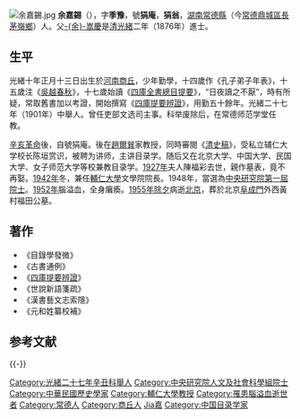 [[File:余嘉錫.jpg|thumb]]
'''余嘉錫'''（{{bd|1884年|2月9日|1955年|1月23日|catIdx=Yu余}}），字'''季豫'''，號'''狷庵'''，'''狷翁'''，[[湖南|湖南]][[常德縣|常德縣]]（今[[常德|常德]][[鼎城區|鼎城區]][[長茅嶺鄉|長茅嶺鄉]]）人。父[[余嵩慶|-{余}-嵩慶]]是[[清代|清]][[光緒|光緒]]二年（1876年）進士。

== 生平 ==
光緒十年正月十三日出生於[[河南|河南]][[商丘|商丘]]，少年勤學，十四歲作《孔子弟子年表》，十五歲注《[[吳越春秋|吳越春秋]]》，十七歲始讀《[[四庫全書總目提要|四庫全書總目提要]]》，“日夜讀之不厭”，時有所疑，常取舊書加以考證，開始撰寫《[[四庫提要辨證|四庫提要辨證]]》，用勤五十餘年。光緒二十七年（1901年）中舉人。曾任吏部文选司主事。科举废除后，在常德师范学堂任教。

[[辛亥革命|辛亥革命]]後，自號狷庵。後在[[趙爾巽|趙爾巽]]家教授，同時審閱《[[清史稿|清史稿]]》，受私立辅仁大学校长陈垣赏识，被聘为讲师，主讲目录学。随后又在北京大学、中国大学、民国大学、女子师范大学等校兼教目录学。[[1927年|1927年]]夫人陳福彩去世，親作墓表，竟不再娶。[[1942年|1942年]]冬，兼任[[輔仁大學|輔仁大學]]文學院院長。1948年，當選為[[中央研究院|中央研究院]][[中央研究院第一屆院士|第一屆院士]]。[[1952年|1952年]]腦溢血，全身癱瘓。[[1955年|1955年]][[除夕|除夕]]病逝[[北京|北京]]，葬於北京[[阜成門|阜成門]]外西黃村福田公墓。

==著作==
*《目錄學發微》
*《古書通例》
*《[[四庫提要辨證|四庫提要辨證]]》
*《世說新語箋疏》
*《漢書藝文志索隱》
*《元和姓纂校補》

== 参考文献 ==
{{Reflist}}

{{-}}
{{中央研究院第一屆院士}}

{{authority control}}

{{DEFAULTSORT:Yu余}}
[[Category:光緒二十七年辛丑科舉人|Category:光緒二十七年辛丑科舉人]]
[[Category:中央研究院人文及社會科學組院士|Category:中央研究院人文及社會科學組院士]]
[[Category:中華民國歷史學家|Category:中華民國歷史學家]]
[[Category:輔仁大學教授|Category:輔仁大學教授]]
[[Category:罹患腦溢血逝世者|Category:罹患腦溢血逝世者]]
[[Category:常德人|Category:常德人]]
[[Category:商丘人|Category:商丘人]]
[[Category:余姓|Jia嘉]]
[[Category:中国目录学家|Category:中国目录学家]]